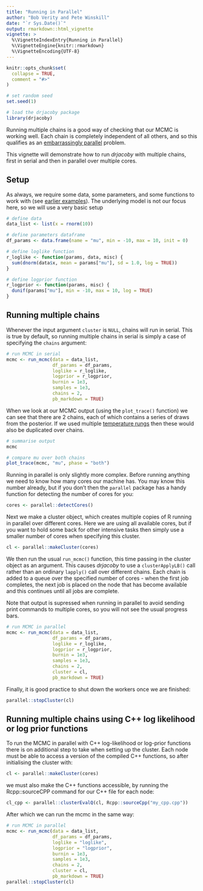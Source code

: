 ```yaml
---
title: "Running in Parallel"
author: "Bob Verity and Pete Winskill"
date: "`r Sys.Date()`"
output: rmarkdown::html_vignette
vignette: >
  %\VignetteIndexEntry{Running in Parallel}
  %\VignetteEngine{knitr::rmarkdown}
  %\VignetteEncoding{UTF-8}
---
```


```r
knitr::opts_chunk$set(
  collapse = TRUE,
  comment = "#>"
)
```

```r
# set random seed
set.seed(1)

# load the drjacoby package
library(drjacoby)
```

Running multiple chains is a good way of checking that our MCMC is working well. Each chain is completely independent of all others, and so this qualifies as an [embarrassingly parallel](https://en.wikipedia.org/wiki/Embarrassingly_parallel) problem.

This vignette will demonstrate how to run *drjacoby* with multiple chains, first in serial and then in parallel over multiple cores.

## Setup

As always, we require some data, some parameters, and some functions to work with (see [earlier examples](https://mrc-ide.github.io/drjacoby/articles/example.html)). The underlying model is not our focus here, so we will use a very basic setup


```r
# define data
data_list <- list(x = rnorm(10))

# define parameters dataframe
df_params <- data.frame(name = "mu", min = -10, max = 10, init = 0)

# define loglike function
r_loglike <- function(params, data, misc) {
  sum(dnorm(data$x, mean = params["mu"], sd = 1.0, log = TRUE))
}

# define logprior function
r_logprior <- function(params, misc) {
  dunif(params["mu"], min = -10, max = 10, log = TRUE)
}
```

## Running multiple chains

Whenever the input argument `cluster` is `NULL`, chains will run in serial. This is true by default, so running multiple chains in serial is simply a case of specifying the `chains` argument:

```r
# run MCMC in serial
mcmc <- run_mcmc(data = data_list,
                 df_params = df_params,
                 loglike = r_loglike,
                 logprior = r_logprior,
                 burnin = 1e3,
                 samples = 1e3,
                 chains = 2,
                 pb_markdown = TRUE)
```

When we look at our MCMC output (using the `plot_trace()` function) we can see that there are 2 chains, each of which contains a series of draws from the posterior. If we used multiple [temperature rungs](https://mrc-ide.github.io/drjacoby/articles/metropolis_coupling.html) then these would also be duplicated over chains.

```r
# summarise output
mcmc

# compare mu over both chains
plot_trace(mcmc, "mu", phase = "both")
```

Running in parallel is only slightly more complex. Before running anything we need to know how many cores our machine has. You may know this number already, but if you don't then the `parallel` package has a handy function for detecting the number of cores for you:

```r
cores <- parallel::detectCores()
```

Next we make a cluster object, which creates multiple copies of R running in parallel over different cores. Here we are using all available cores, but if you want to hold some back for other intensive tasks then simply use a smaller number of cores when specifying this cluster.

```r
cl <- parallel::makeCluster(cores)
```

We then run the usual `run_mcmc()` function, this time passing in the cluster object as an argument. This causes *drjacoby* to use a `clusterApplyLB()` call rather than an ordinary `lapply()` call over different chains. Each chain is added to a queue over the specified number of cores - when the first job completes, the next job is placed on the node that has become available and this continues until all jobs are complete.

Note that output is supressed when running in parallel to avoid sending print commands to multiple cores, so you will not see the usual progress bars.

```r
# run MCMC in parallel
mcmc <- run_mcmc(data = data_list,
                 df_params = df_params,
                 loglike = r_loglike,
                 logprior = r_logprior,
                 burnin = 1e3,
                 samples = 1e3,
                 chains = 2,
                 cluster = cl,
                 pb_markdown = TRUE)
```

Finally, it is good practice to shut down the workers once we are finished:

```r
parallel::stopCluster(cl)
```


## Running multiple chains using C++ log likelihood or log prior functions

To run the MCMC in parallel with C++ log-likelihood or log-prior functions there is on additional step to take when setting up
the cluster. Each node must be able to access a version of the compiled C++ functions, so after initialising the cluster with:

```r
cl <- parallel::makeCluster(cores)
```

we must also make the C++ functions accessible, by running the Rcpp::sourceCPP command for our C++ file for each node:

```r
cl_cpp <- parallel::clusterEvalQ(cl, Rcpp::sourceCpp("my_cpp.cpp"))
```

After which we can run the mcmc in the same way:

```r
# run MCMC in parallel
mcmc <- run_mcmc(data = data_list,
                 df_params = df_params,
                 loglike = "loglike",
                 logprior = "logprior",
                 burnin = 1e3,
                 samples = 1e3,
                 chains = 2,
                 cluster = cl,
                 pb_markdown = TRUE)
parallel::stopCluster(cl)
```

